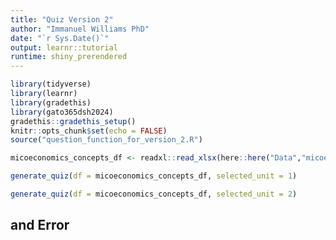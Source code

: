 ```yaml
---
title: "Quiz Version 2"
author: "Immanuel Williams PhD"
date: "`r Sys.Date()`"
output: learnr::tutorial
runtime: shiny_prerendered
---
```





```r
library(tidyverse)
library(learnr)
library(gradethis)
library(gato365dsh2024)
gradethis::gradethis_setup()
knitr::opts_chunk$set(echo = FALSE)
source("question_function_for_version_2.R")
```



```r
micoeconomics_concepts_df <- readxl::read_xlsx(here::here("Data","micoeconomics_concepts.xlsx"))
```


```r
generate_quiz(df = micoeconomics_concepts_df, selected_unit = 1)
```



```r
generate_quiz(df = micoeconomics_concepts_df, selected_unit = 2)
```

## and Error
